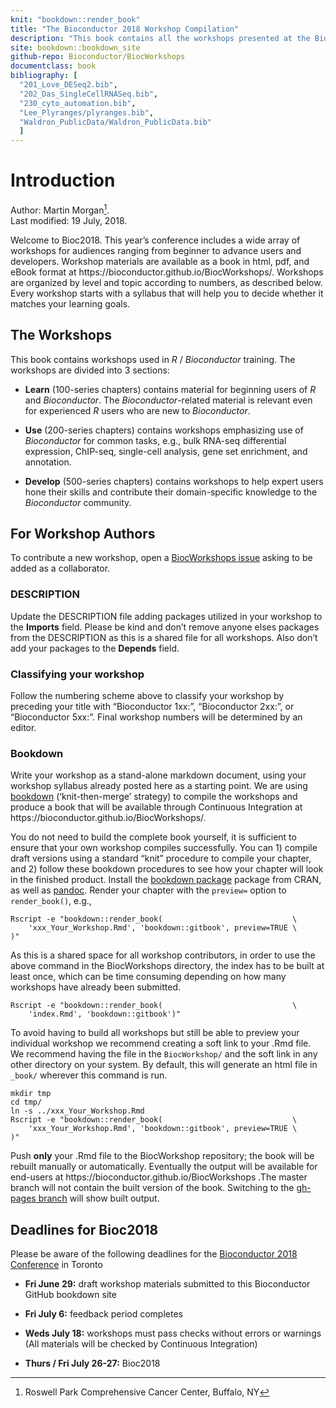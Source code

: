 ```yaml
---
knit: "bookdown::render_book"
title: "The Bioconductor 2018 Workshop Compilation"
description: "This book contains all the workshops presented at the Bioconductor 2018 Conference"
site: bookdown::bookdown_site
github-repo: Bioconductor/BiocWorkshops
documentclass: book
bibliography: [
  "201_Love_DESeq2.bib",
  "202_Das_SingleCellRNASeq.bib",
  "230_cyto_automation.bib",
  "Lee_Plyranges/plyranges.bib",
  "Waldron_PublicData/Waldron_PublicData.bib"
  ]
---
```


# Introduction

Author:
    Martin Morgan^[Roswell Park Comprehensive Cancer Center, Buffalo, NY].
    <br/>
Last modified: 19 July, 2018.

Welcome to Bioc2018. This year's conference includes a wide array of workshops for audiences ranging from beginner to advance users and developers. Workshop materials are available as a book in html, pdf, and eBook format at https://bioconductor.github.io/BiocWorkshops/. Workshops are organized by level and topic according to numbers, as described below. Every workshop starts with a syllabus that will help you to decide whether it matches your learning goals. 

## The Workshops

This book contains workshops used in _R_ / _Bioconductor_
training. The workshops are divided into 3 sections:

- **Learn** (100-series chapters) contains material for beginning
  users of _R_ and _Bioconductor_. The _Bioconductor_-related material
  is relevant even for experienced _R_ users who are new to
  _Bioconductor_.

- **Use** (200-series chapters) contains workshops emphasizing use of
  _Bioconductor_ for common tasks, e.g., bulk RNA-seq differential
  expression, ChIP-seq, single-cell analysis, gene set enrichment, and
  annotation.

- **Develop** (500-series chapters) contains workshops to help expert
  users hone their skills and contribute their domain-specific
  knowledge to the _Bioconductor_ community.

## For Workshop Authors

To contribute a new workshop, open a [BiocWorkshops issue][] asking to
be added as a collaborator.

### DESCRIPTION

Update the DESCRIPTION file adding packages utilized in your workshop to
the **Imports** field. Please be kind and don't remove anyone elses packages from
the DESCRIPTION as this is a shared file for all workshops. Also don't add your packages
to the **Depends** field.

### Classifying your workshop

Follow the numbering scheme above to classify your workshop by preceding your title with 
"Bioconductor 1xx:", "Bioconductor 2xx:", or "Bioconductor 5xx:". Final workshop numbers will be 
determined by an editor.

### Bookdown

Write your workshop as a stand-alone markdown document, using your workshop 
syllabus already posted here as a starting point.  We are using [bookdown][] 
('knit-then-merge' strategy) to compile the workshops and produce a book that will be 
available through Continuous Integration at https://bioconductor.github.io/BiocWorkshops/.

You do not need to build the complete book yourself, it is sufficient to ensure that your own
workshop compiles successfully. You can 1) compile draft versions using a standard "knit" 
procedure to compile your chapter, and 2) follow these bookdown procedures to see how your 
chapter will look in the finished product. Install the [bookdown package][] package from CRAN, 
as well as [pandoc][]. Render your chapter with the `preview=` option to `render_book()`, e.g.,

```
Rscript -e "bookdown::render_book(                             \
    'xxx_Your_Workshop.Rmd', 'bookdown::gitbook', preview=TRUE \
)"
```

As this is a shared space for all workshop contributors, in order to
use the above command in the BiocWorkshops directory, the index has to
be built at least once, which can be time consuming depending on how many
workshops have already been submitted.

```
Rscript -e "bookdown::render_book(                             \
    'index.Rmd', 'bookdown::gitbook')"
```

To avoid having to build all workshops but still be able to preview
your individual workshop we recommend creating a soft link to your .Rmd file.
We recommend having the file in the `BiocWorkshop/` and the soft link in
any other directory on your system. By default, this will generate an
html file in `_book/` wherever this command is run.

```
mkdir tmp
cd tmp/
ln -s ../xxx_Your_Workshop.Rmd
Rscript -e "bookdown::render_book(                             \
    'xxx_Your_Workshop.Rmd', 'bookdown::gitbook', preview=TRUE \
)"
```


Push **only** your .Rmd file to the BiocWorkshop repository; the book will be
rebuilt manually or automatically. Eventually the output will be
available for end-users at https://bioconductor.github.io/BiocWorkshops .The
master branch will not contain the built version of the book. Switching to the
[gh-pages branch][] will show built output.  

## Deadlines for Bioc2018

Please be aware of the following deadlines for the [Bioconductor 2018 Conference][] in Toronto

- **Fri June 29:** draft workshop materials submitted to this Bioconductor GitHub bookdown site

- **Fri July 6:** feedback period completes

- **Weds July 18:** workshops must pass checks without errors or warnings (All materials will be checked by Continuous Integration)

- **Thurs / Fri July 26-27:** Bioc2018

[BiocWorkshops issue]: https://github.com/Bioconductor/BiocWorkshops/issues
[bookdown]: https://bookdown.org/yihui/bookdown/
[bookdown package]: https://cran.r-project.org/package=bookdown
[pandoc]: http://pandoc.org/
[gh-pages branch]: https://github.com/Bioconductor/BiocWorkshops/tree/gh-pages
[Bioconductor 2018 Conference]: https://bioc2018.bioconductor.org/
